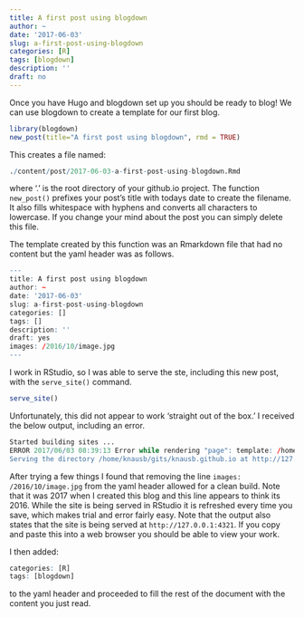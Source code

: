 ```yaml
---
title: A first post using blogdown
author: ~
date: '2017-06-03'
slug: a-first-post-using-blogdown
categories: [R]
tags: [blogdown]
description: ''
draft: no
---
```



Once you have Hugo and blogdown set up you should be ready to blog!
We can use blogdown to create a template for our first blog.


```r
library(blogdown)
new_post(title="A first post using blogdown", rmd = TRUE)
```


This creates a file named:


```r
./content/post/2017-06-03-a-first-post-using-blogdown.Rmd
```


where '.' is the root directory of your github.io project.
The function `new_post()` prefixes your post's title with todays date to create the filename.
It also fills whitespace with hyphens and converts all characters to lowercase.
If you change your mind about the post you can simply delete this file.


The template created by this function was an Rmarkdown file that had no content but the yaml header was as follows.


```r
---
title: A first post using blogdown
author: ~
date: '2017-06-03'
slug: a-first-post-using-blogdown
categories: []
tags: []
description: ''
draft: yes
images: /2016/10/image.jpg
---
```


I work in RStudio, so I was able to serve the ste, including this new post, with the `serve_site()` command.


```r
serve_site()
```


Unfortunately, this did not appear to work 'straight out of the box.'
I received the below output, including an error.


```r
Started building sites ...
ERROR 2017/06/03 08:39:13 Error while rendering "page": template: /home/knausb/gits/knausb.github.io/themes/hugo-theme-bootstrap4-blog/layouts/_default/single.html:5:7: executing "/home/knausb/gits/knausb.github.io/themes/hugo-theme-bootstrap4-blog/layouts/_default/single.html" at <partial "head-meta.h...>: error calling partial: template: _internal/opengraph.html:5:42: executing "_internal/opengraph.html" at <.>: range can't iterate over /2016/
Serving the directory /home/knausb/gits/knausb.github.io at http://127.0.0.1:4321
```


After trying a few things I found that removing the line `images: /2016/10/image.jpg` from the yaml header allowed for a clean build.
Note that it was 2017 when I created this blog and this line appears to think its 2016.
While the site is being served in RStudio it is refreshed every time you save, which makes trial and error fairly easy.
Note that the output also states that the site is being served at `http://127.0.0.1:4321`.
If you copy and paste this into a web browser you should be able to view your work.


I then added:


```r
categories: [R]
tags: [blogdown]
```


to the yaml header and proceeded to fill the rest of the document with the content you just read.



